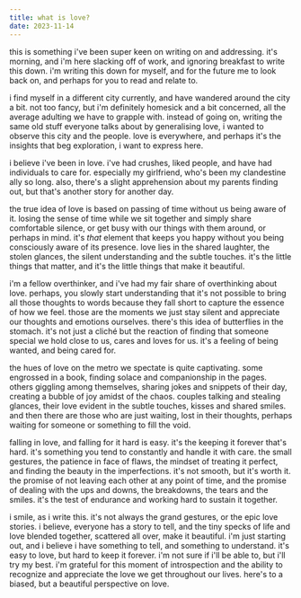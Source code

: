 ```yaml
---
title: what is love?
date: 2023-11-14
---
```


this is something i've been super keen on writing on and addressing. it's morning, and i'm here slacking off of work, and ignoring
breakfast to write this down. i'm writing this down for myself, and for the future me to look back on, and perhaps for you to
read and relate to.

i find myself in a different city currently, and have wandered around the city a bit. not too fancy, but i'm definitely homesick and a bit concerned,
all the average adulting we have to grapple with. instead of going on, writing the same old stuff everyone talks about by generalising love,
i wanted to observe this city and the people. love is everywhere, and perhaps it's the insights that beg exploration, i want to express
here.

i believe i've been in love. i've had crushes, liked people, and have had individuals to care for. especially my girlfriend, who's been
my clandestine ally so long. also, there's a slight apprehension about my parents finding out, but that's another story for another
day.

the true idea of love is based on passing of time without us being aware of it. losing the sense of time while we sit together
and simply share comfortable silence, or get busy with our things with them around, or perhaps in mind. it's *that* element that keeps
you happy without you being consciously aware of its presence. love lies in the shared laughter, the stolen glances, the silent
understanding and the subtle touches. it's the little things that matter, and it's the little things that make it beautiful.

i'm a fellow overthinker, and i've had my fair share of overthinking about love. perhaps, you slowly start understanding that it's
not possible to bring all those thoughts to words because they fall short to capture the essence of how we feel. those are the moments
we just stay silent and appreciate our thoughts and emotions ourselves. there's this idea of butterflies in the stomach. it's not just a
cliché but the reaction of finding that someone special we hold close to us, cares and loves for us. it's a feeling of being wanted,
and being cared for.

the hues of love on the metro we spectate is quite captivating. some engrossed in a book, finding solace and companionship in the pages.
others giggling among themselves, sharing jokes and snippets of their day, creating a bubble of joy amidst of the chaos. couples
talking and stealing glances, their love evident in the subtle touches, kisses and shared smiles. and then there are those who are just
waiting, lost in their thoughts, perhaps waiting for someone or something to fill the void.

falling in love, and falling for it hard is easy. it's the keeping it forever that's hard. it's something you tend to constantly and handle
it with care. the small gestures, the patience in face of flaws, the mindset of treating it perfect, and finding the beauty in the
imperfections. it's not smooth, but it's worth it. the promise of not leaving each other at any point of time, and the promise of dealing
with the ups and downs, the breakdowns, the tears and the smiles. it's the test of endurance and working hard to sustain it together.

i smile, as i write this. it's not always the grand gestures, or the epic love stories. i believe, everyone has a story to tell,
and the tiny specks of life and love blended together, scattered all over, make it beautiful. i'm just starting out, and i believe i have
something to tell, and something to understand. it's easy to love, but hard to keep it forever. i'm not sure if i'll be able to, but
i'll try my best. i'm grateful for this moment of introspection and the ability to recognize and appreciate the love we get throughout
our lives. here's to a biased, but a beautiful perspective on love.
